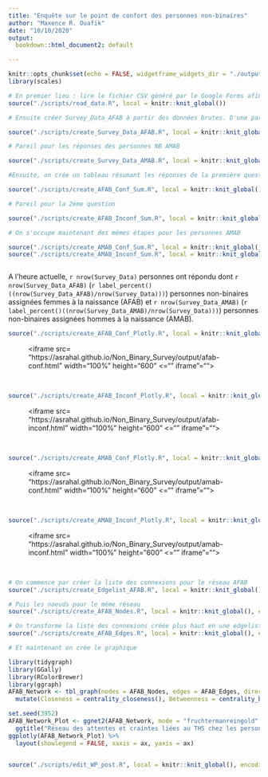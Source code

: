 ```yaml
---
title: "Enquête sur le point de confort des personnes non-binaires"
author: "Maxence R. Ouafik"
date: "10/10/2020"
output: 
  bookdown::html_document2: default

---
```


```r
knitr::opts_chunk$set(echo = FALSE, widgetframe_widgets_dir = "./output")
library(scales)
```




```r

# En premier lieu : lire le fichier CSV généré par le Google Forms afin d'obtenir Survey_Data
source("./scripts/read_data.R", local = knitr::knit_global())

# Ensuite créer Survey_Data_AFAB à partir des données brutes. D'une part, les données sont transformées pour que chaque variable soit individualisées avec un 0 si la personne n'a pas coché la réponse et un 1, si la personne l'a cochée. 

source("./scripts/create_Survey_Data_AFAB.R", local = knitr::knit_global(), encoding = "UTF-8")

# Pareil pour les réponses des personnes NB AMAB

source("./scripts/create_Survey_Data_AMAB.R", local = knitr::knit_global(), encoding = "UTF-8")

#Ensuite, on crée un tableau résumant les réponses de la première question destinée aux personnes AFAB (nombre de personnes ayant répondu et pourcentage) Ce tableau nous servira à créer les graphiques. 

source("./scripts/create_AFAB_Conf_Sum.R", local = knitr::knit_global(), encoding = "UTF-8")

# Pareil pour la 2ème question

source("./scripts/create_AFAB_Inconf_Sum.R", local = knitr::knit_global(), encoding = "UTF-8")

# On s'occupe maintenant des mêmes étapes pour les personnes AMAB

source("./scripts/create_AMAB_Conf_Sum.R", local = knitr::knit_global(), encoding = "UTF-8")
source("./scripts/create_AMAB_Inconf_Sum.R", local = knitr::knit_global(), encoding = "UTF-8")



```

A l'heure actuelle, `r nrow(Survey_Data)` personnes ont répondu dont `r nrow(Survey_Data_AFAB)` (`r label_percent()((nrow(Survey_Data_AFAB)/nrow(Survey_Data)))`) personnes non-binaires assignées femmes à la naissance (AFAB) et `r nrow(Survey_Data_AMAB)` (`r label_percent()((nrow(Survey_Data_AMAB)/nrow(Survey_Data)))`) personnes non-binaires assignées hommes à la naissance (AMAB). 


```r

source("./scripts/create_AFAB_Conf_Plotly.R", local = knitr::knit_global(), encoding = "UTF-8")
```

  <figure><iframe src= "https://asrahal.github.io/Non_Binary_Survey/output/afab-conf.html" width="100%" height="600" <="" iframe"=""></iframe></figure>

<br>

```r

source("./scripts/create_AFAB_Inconf_Plotly.R", local = knitr::knit_global(), encoding = "UTF-8")


```


  <figure><iframe src= "https://asrahal.github.io/Non_Binary_Survey/output/afab-inconf.html" width="100%" height="600" <="" iframe"=""></iframe></figure>

<br>

```r

source("./scripts/create_AMAB_Conf_Plotly.R", local = knitr::knit_global(), encoding = "UTF-8")


```

<figure><iframe src= "https://asrahal.github.io/Non_Binary_Survey/output/amab-conf.html" width="100%" height="600" <="" iframe"=""></iframe></figure>

<br>

```r

source("./scripts/create_AMAB_Inconf_Plotly.R", local = knitr::knit_global(), encoding = "UTF-8")


```

<figure><iframe src= "https://asrahal.github.io/Non_Binary_Survey/output/amab-inconf.html" width="100%" height="600" <="" iframe"=""></iframe></figure>

<br>

```r

# On commence par créer la liste des connexions pour le réseau AFAB
source("./scripts/create_Edgelist_AFAB.R", local = knitr::knit_global(), encoding = "UTF-8")

# Puis les noeuds pour le même réseau
source("./scripts/create_AFAB_Nodes.R", local = knitr::knit_global(), encoding = "UTF-8")

# On transforme la liste des connexions créée plus haut en une edgelist avec les ID des connexions et le poids de chaque ocnnexion
source("./scripts/create_AFAB_Edges.R", local = knitr::knit_global(), encoding = "UTF-8")

# Et maintenant on crée le graphique

library(tidygraph)
library(GGally)
library(RColorBrewer)
library(ggraph)
AFAB_Network <- tbl_graph(nodes = AFAB_Nodes, edges = AFAB_Edges, directed = FALSE) %>%
  mutate(Closeness = centrality_closeness(), Betweenness = centrality_betweenness(), Degree = centrality_degree(weight=weight))

set.seed(3952)
AFAB_Network_Plot <- ggnet2(AFAB_Network, mode = "fruchtermanreingold", node.size = "personnes", node.color = "category", palette = "Set2", edge.color = c("color", "lightgray"), edge.alpha = 0.5, label = "id", edge.size = AFAB_Edges$weight/50, text = paste( AFAB_Network$label)) +
  ggtitle("Réseau des attentes et craintes liées au THS chez les personnes NB AFAB") 
ggplotly(AFAB_Network_Plot) %>%
  layout(showlegend = FALSE, xaxis = ax, yaxis = ax)



```


```r

source("./scripts/edit_WP_post.R", local = knitr::knit_global(), encoding = "UTF-8")
```



